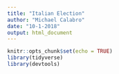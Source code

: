 ```yaml
---
title: "Italian Election"
author: "Michael Calabro"
date: "10-1-2018"
output: html_document
---
```


```r
knitr::opts_chunk$set(echo = TRUE)
library(tidyverse)
library(devtools)
```
